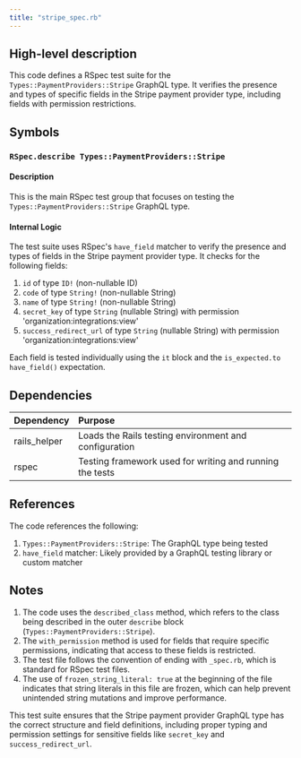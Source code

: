 ```yaml
---
title: "stripe_spec.rb"
---
```


## High-level description
This code defines a RSpec test suite for the `Types::PaymentProviders::Stripe` GraphQL type. It verifies the presence and types of specific fields in the Stripe payment provider type, including fields with permission restrictions.

## Symbols

### `RSpec.describe Types::PaymentProviders::Stripe`
#### Description
This is the main RSpec test group that focuses on testing the `Types::PaymentProviders::Stripe` GraphQL type.

#### Internal Logic
The test suite uses RSpec's `have_field` matcher to verify the presence and types of fields in the Stripe payment provider type. It checks for the following fields:

1. `id` of type `ID!` (non-nullable ID)
2. `code` of type `String!` (non-nullable String)
3. `name` of type `String!` (non-nullable String)
4. `secret_key` of type `String` (nullable String) with permission 'organization:integrations:view'
5. `success_redirect_url` of type `String` (nullable String) with permission 'organization:integrations:view'

Each field is tested individually using the `it` block and the `is_expected.to have_field()` expectation.

## Dependencies
| Dependency | Purpose |
|:-----------|:--------|
| rails_helper | Loads the Rails testing environment and configuration |
| rspec | Testing framework used for writing and running the tests |

## References
The code references the following:

1. `Types::PaymentProviders::Stripe`: The GraphQL type being tested
2. `have_field` matcher: Likely provided by a GraphQL testing library or custom matcher

## Notes
1. The code uses the `described_class` method, which refers to the class being described in the outer `describe` block (`Types::PaymentProviders::Stripe`).
2. The `with_permission` method is used for fields that require specific permissions, indicating that access to these fields is restricted.
3. The test file follows the convention of ending with `_spec.rb`, which is standard for RSpec test files.
4. The use of `frozen_string_literal: true` at the beginning of the file indicates that string literals in this file are frozen, which can help prevent unintended string mutations and improve performance.

This test suite ensures that the Stripe payment provider GraphQL type has the correct structure and field definitions, including proper typing and permission settings for sensitive fields like `secret_key` and `success_redirect_url`.